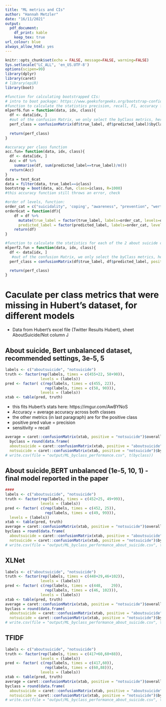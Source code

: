 ```yaml
---
title: "ML metrics and CIs"
author: "Hannah Metzler"
date: "16/11/2021"
output: 
  pdf_document:
    df_print: kable
    keep_tex: true
url_colour: blue
always_allow_html: yes
---
```


```r
knitr::opts_chunk$set(echo = FALSE, message=FALSE, warning=FALSE)
Sys.setlocale("LC_ALL", 'en_US.UTF-8')
options(scipen=99)
library(dplyr)
library(caret)
# library(epiR)
library(boot)

#function for calculating bootstrapped CIs: 
# intro to boot package: https://www.geeksforgeeks.org/bootstrap-confidence-interval-with-r-programming/
#function to calculate the statistics precision, recall, F1, accuracy for each of the 6 categories
mlperf6.fun = function(data, idx, class){
  df <- data[idx, ]
  #out of the confusion Matrix, we only select the byClass metrics, here for only one class at a time
  perf_class = confusionMatrix(df$true_label, df$predicted_label)$byClass[paste("Class:", class), 
                                                                          c("Precision", "Recall", "F1")]
  return(perf_class)
}

#accuracy per class function
acc.fun= function(data, idx, class){
  df <- data[idx, ]
  Acc = df %>% 
    summarise(df, sum(predicted_label==true_label)/n())
  return(Acc)
}
data = test_6cat
data = filter(data, true_label==iclass)
bootstrap = boot(data, acc.fun, class=iclass, R=1000)
#this accuracy function still throws an error, check

#order of levels, function: 
order_cat = c("suicidality", 'coping', "awareness", "prevention", "werther", "irrelevant" )
order6cat = function(df){
    df = df %>% 
      mutate(true_label = factor(true_label, labels=order_cat, levels=order_cat), 
      predicted_label = factor(predicted_label, labels=order_cat, levels=order_cat))
    return(df)
}

#function to calculate the statistics for each of the 2 about suicide categories
mlperf2.fun = function(data, idx, class){
  df <- data[idx, ]
   #out of the confusion Matrix, we only select the byClass metrics, here for only one class at a time
  perf_class = confusionMatrix(df$true_label, df$predicted_label, positive=iclass)$byClass[c("Precision", "Recall", "F1")]

  return(perf_class)
}
```



# Caculate per class metrics that were missing in Hubert's dataset, for different models

* Data from Hubert's excel file (Twitter Results Hubert), sheet AboutSuicide/Not column J

## About suicide, Bert unbalanced dataset, recommended settings, 3e-5, 5

```r
labels <- c("aboutsuicide", "notsuicide")
truth <- factor(rep(labels, times = c(455+22, 58+90)),
                levels = (labels))
pred <- factor( c(rep(labels, times = c(455, 22)),
                  rep(labels, times = c(58, 90))),
                levels = (labels))
xtab <- table(pred, truth)
```

* this fits Hubert's stats here: https://imgur.com/AwBYNoS
* Accuracy = average accuracy across both classes
* the other metrics (in last paragraph) are for the positive class
* positive pred value = precision
* sensitivity = recall

```r
average = caret::confusionMatrix(xtab, positive = "notsuicide")$overall[c("Accuracy", "AccuracyLower", "AccuracyUpper")]
  byclass = round(data.frame(
  aboutsuicide = caret::confusionMatrix(xtab, positive = "aboutsuicide")$byClass[c("Precision", "Recall", "F1")],
  notsuicide = caret::confusionMatrix(xtab, positive = "notsuicide")$byClass[c("Precision", "Recall", "F1")]), 2)
# write.csv(file = "output/ML_byclass_performance.csv", t(byclass))
```

## About suicide,BERT unbalanced (1e-5, 10, 1) - final model reported in the paper

```r
####
labels <- c("aboutsuicide", "notsuicide")
truth <- factor(rep(labels, times = c(452+25, 49+99)),
                levels = (labels))
pred <- factor( c(rep(labels, times = c(452, 25)),
                  rep(labels, times = c(49, 99))),
  levels = (labels))
xtab <- table(pred, truth)
average = caret::confusionMatrix(xtab, positive = "notsuicide")$overall[c("Accuracy", "AccuracyLower", "AccuracyUpper")]
byclass = round(data.frame(
  aboutsuicide = caret::confusionMatrix(xtab, positive = "aboutsuicide")$byClass[c("Precision", "Recall", "F1")],
  notsuicide = caret::confusionMatrix(xtab, positive = "notsuicide")$byClass[c("Precision", "Recall", "F1")]), 2)
# write.csv(file = "output/ML_byclass_performance_about_suicide.csv", t(byclass))
```

## XLNet

```r
labels <- c("aboutsuicide", "notsuicide")
truth <- factor(rep(labels, times = c(448+29,46+102)),
                levels = (labels))
pred <- factor( c(rep(labels, times = c(448,	29)),
                  rep(labels, times = c(46,	102))),
                levels = (labels))
xtab <- table(pred, truth)
average = caret::confusionMatrix(xtab, positive = "notsuicide")$overall[c("Accuracy", "AccuracyLower", "AccuracyUpper")]
byclass = round(data.frame(
  aboutsuicide = caret::confusionMatrix(xtab, positive = "aboutsuicide")$byClass[c("Precision", "Recall", "F1")],
  notsuicide = caret::confusionMatrix(xtab, positive = "notsuicide")$byClass[c("Precision", "Recall", "F1")]), 2)
# write.csv(file = "output/ML_byclass_performance_about_suicide.csv", t(byclass))
```

## TFIDF

```r
labels <- c("aboutsuicide", "notsuicide")
truth <- factor(rep(labels, times = c(417+60,60+88)),
                levels = (labels))
pred <- factor( c(rep(labels, times = c(417,60)),
                  rep(labels, times = c(60,88))),
                levels = (labels))
xtab <- table(pred, truth)
average = caret::confusionMatrix(xtab, positive = "notsuicide")$overall[c("Accuracy", "AccuracyLower", "AccuracyUpper")]
byclass = round(data.frame(
  aboutsuicide = caret::confusionMatrix(xtab, positive = "aboutsuicide")$byClass[c("Precision", "Recall", "F1")],
  notsuicide = caret::confusionMatrix(xtab, positive = "notsuicide")$byClass[c("Precision", "Recall", "F1")]), 2)
# write.csv(file = "output/ML_byclass_performance_about_suicide.csv", t(byclass))
```


